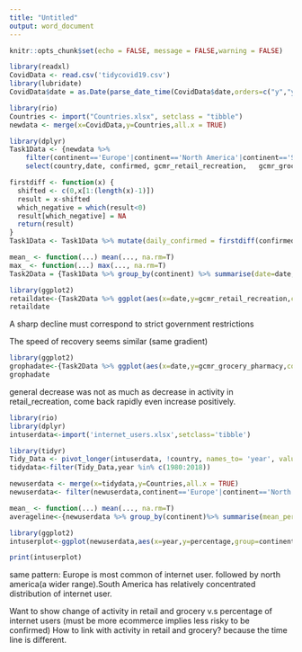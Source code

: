 ---
title: "Untitled"
output: word_document
---

```{r setup, include=FALSE}
knitr::opts_chunk$set(echo = FALSE, message = FALSE,warning = FALSE)
```

```{r}
library(readxl)
CovidData <- read.csv('tidycovid19.csv')
library(lubridate)
CovidData$date = as.Date(parse_date_time(CovidData$date,orders=c("y","ym","ymd")))
```  

```{r}
library(rio)
Countries <- import("Countries.xlsx", setclass = "tibble")
newdata <- merge(x=CovidData,y=Countries,all.x = TRUE)
```

```{r}
library(dplyr)
Task1Data <- {newdata %>% 
    filter(continent=='Europe'|continent=='North America'|continent=='South America') %>%
    select(country,date, confirmed, gcmr_retail_recreation,   gcmr_grocery_pharmacy, continent) }
```

```{r}
firstdiff <- function(x) {
  shifted <- c(0,x[1:(length(x)-1)])
  result = x-shifted
  which_negative = which(result<0)
  result[which_negative] = NA
  return(result)
}
Task1Data <- Task1Data %>% mutate(daily_confirmed = firstdiff(confirmed))
```

```{r}
mean_ <- function(...) mean(..., na.rm=T)
max_ <- function(...) max(..., na.rm=T)
Task2Data = {Task1Data %>% group_by(continent) %>% summarise(date=date,confirmed = confirmed,gcmr_retail_recreation = gcmr_retail_recreation, gcmr_grocery_pharmacy = gcmr_grocery_pharmacy,continent=continent)}
```

```{r  fig.height=5,fig.width=9}
library(ggplot2)
retaildate<-{Task2Data %>% ggplot(aes(x=date,y=gcmr_retail_recreation,color=continent))}+geom_point(aes(fill=continent),stat = 'identity')+xlab('Date')+ylab('Activity in retail and recreation (% change from baseline)')
retaildate
```
A sharp decline must correspond to strict government restrictions

The speed of recovery seems similar (same gradient)
```{r  fig.height=5,fig.width=9}
library(ggplot2)
grophadate<-{Task2Data %>% ggplot(aes(x=date,y=gcmr_grocery_pharmacy,color=continent))}+geom_point(aes(fill=continent),stat = 'identity')+xlab('Date')+ylab('Activity in Grocery and Phamacy (% change from baseline)')
grophadate
```
general decrease was not as much as decrease in activity in retail_recreation, come back rapidly even increase positively.


```{r}
library(rio)
library(dplyr)
intuserdata<-import('internet_users.xlsx',setclass='tibble')
```
```{r}
library(tidyr)
Tidy_Data <- pivot_longer(intuserdata, !country, names_to= 'year', values_to = 'percentage')
tidydata<-filter(Tidy_Data,year %in% c(1980:2018))
```
```{r}
newuserdata <- merge(x=tidydata,y=Countries,all.x = TRUE)
newuserdata<- filter(newuserdata,continent=='Europe'|continent=='North America'|continent=='South America')
```
```{r fig.height=5,fig.width=9}
mean_ <- function(...) mean(..., na.rm=T)
averageline<-{newuserdata %>% group_by(continent)%>% summarise(mean_percentage=mean_(percentage),year=year)}

```
```{r fig.height=5,fig.width=9}
library(ggplot2)
intuserplot<-ggplot(newuserdata,aes(x=year,y=percentage,group=continent,color=continent,shape=continent))+geom_point()+labs(x='Year',y='percentage of internet user') 

print(intuserplot)
```

same pattern:  Europe is most common of internet user. followed by north america(a wider range).South America has relatively concentrated distribution of internet user.

Want to show change of activity in retail and grocery v.s percentage of internet users (must be more ecommerce implies less risky to be confirmed)
How to link with activity in retail and grocery? because the time line is different.

